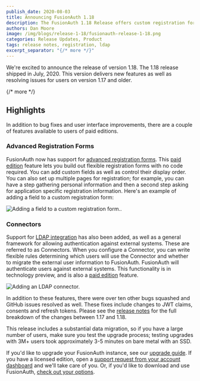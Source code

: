 ```yaml
---
publish_date: 2020-08-03 
title: Announcing FusionAuth 1.18
description: The FusionAuth 1.18 Release offers custom registration forms, syncing with LDAP and more.
authors: Dan Moore
image: /img/blogs/release-1-18/fusionauth-release-1-18.png
categories: Release Updates, Product
tags: release notes, registration, ldap
excerpt_separator: "{/* more */}"
---
```


We're excited to announce the release of version 1.18. The 1.18 release shipped in July, 2020. This version delivers new features as well as resolving issues for users on version 1.17 and older.

{/* more */}

## Highlights

In addition to bug fixes and user interface improvements, there are a couple of features available to users of paid editions.

### Advanced Registration Forms 

FusionAuth now has support for [advanced registration forms](/docs/apis/custom-forms/forms). This [paid edition](/pricing) feature lets you build out flexible registration forms with no code required. You can add custom fields as well as control their display order. You can also set up multiple pages for registration; for example, you can have a step gathering personal information and then a second step asking for application specific registration information. Here's an example of adding a field to a custom registration form:

![Adding a field to a custom registration form..](/img/blogs/release-1-18/add-custom-registration-flow.png)

### Connectors

Support for [LDAP integration](/docs/apis/connectors/ldap) has also been added, as well as a general framework for allowing authentication against external systems. These are referred to as Connectors. When you configure a Connector, you can write flexible rules determining which users will use the Connector and whether to migrate the external user information to FusionAuth. FusionAuth will authenticate users against external systems. This functionality is in technology preview, and is also a [paid edition](/pricing) feature. 

![Adding an LDAP connector.](/img/blogs/release-1-18/set-up-ldap-connector.png)

In addition to these features, there were over ten other bugs squashed and GitHub issues resolved as well. These fixes include changes to JWT claims, consents and refresh tokens. Please see the [release notes](/docs/release-notes/) for the full breakdown of the changes between 1.17 and 1.18. 

This release includes a substantial data migration, so if you have a large number of users, make sure you test the upgrade process; testing upgrades with 3M+ users took approximately 3-5 minutes on bare metal with an SSD. 

If you'd like to upgrade your FusionAuth instance, see our [upgrade guide](/docs/operate/deploy/upgrade). If you have a licensed edition, open a <a href="https://account.fusionauth.io/account/support/" target="_blank">support request from your account dashboard</a> and we'll take care of you. Or, if you'd like to download and use FusionAuth, [check out your options](/pricing).
